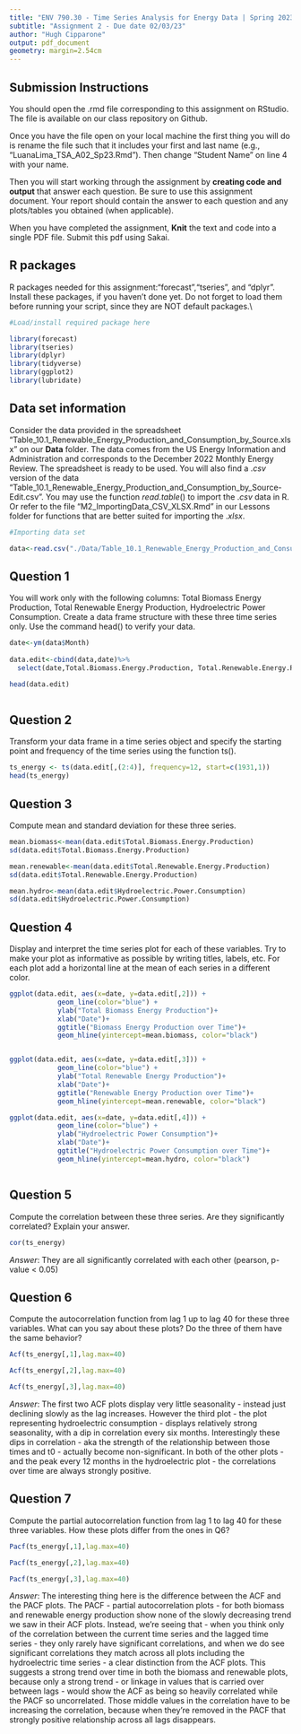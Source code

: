 ```yaml
---
title: "ENV 790.30 - Time Series Analysis for Energy Data | Spring 2023"
subtitle: "Assignment 2 - Due date 02/03/23"
author: "Hugh Cipparone"
output: pdf_document
geometry: margin=2.54cm
---
```


## Submission Instructions

You should open the .rmd file corresponding to this assignment on RStudio. The file is available on our class repository on Github.   

Once you have the file open on your local machine the first thing you will do is rename the file such that it includes your first and last name (e.g., "LuanaLima_TSA_A02_Sp23.Rmd"). Then change "Student Name" on line 4 with your name. 

Then you will start working through the assignment by  **creating code and output** that answer each question. Be sure to use this assignment document. Your report should contain the answer to each question and any plots/tables you obtained (when applicable).

When you have completed the assignment, **Knit** the text and code into a single PDF file. Submit this pdf using Sakai. 

## R packages

R packages needed for this assignment:"forecast","tseries", and "dplyr". Install these packages, if you haven't done yet. Do not forget to load them before running your script, since they are NOT default packages.\\

```r
#Load/install required package here

library(forecast)
library(tseries)
library(dplyr)
library(tidyverse)
library(ggplot2)
library(lubridate)
```


## Data set information  

Consider the data provided in the spreadsheet "Table_10.1_Renewable_Energy_Production_and_Consumption_by_Source.xlsx" on our **Data** folder. The data comes from the US Energy Information and Administration and corresponds to the December 2022 Monthly Energy Review. The spreadsheet is ready to be used. You will also find a $.csv$ version of the data "Table_10.1_Renewable_Energy_Production_and_Consumption_by_Source-Edit.csv". You may use the function $read.table()$ to import the $.csv$ data in R. Or refer to the file "M2_ImportingData_CSV_XLSX.Rmd" in our Lessons folder for functions that are better suited for importing the $.xlsx$.

```r
#Importing data set

data<-read.csv("./Data/Table_10.1_Renewable_Energy_Production_and_Consumption_by_Source-Edit.csv")

```


## Question 1
You will work only with the following columns: Total Biomass Energy Production, Total Renewable Energy Production, Hydroelectric Power Consumption. Create a data frame structure with these three time series only. Use the command head() to verify your data.

```r

  
date<-ym(data$Month)
  
data.edit<-cbind(data,date)%>% 
  select(date,Total.Biomass.Energy.Production, Total.Renewable.Energy.Production, Hydroelectric.Power.Consumption)

head(data.edit)



```


## Question 2
Transform your data frame in a time series object and specify the starting point and frequency of the time series using the function ts().

```r

ts_energy <- ts(data.edit[,(2:4)], frequency=12, start=c(1931,1)) 
head(ts_energy)
```


## Question 3
Compute mean and standard deviation for these three series.

```r

mean.biomass<-mean(data.edit$Total.Biomass.Energy.Production)
sd(data.edit$Total.Biomass.Energy.Production)

mean.renewable<-mean(data.edit$Total.Renewable.Energy.Production)
sd(data.edit$Total.Renewable.Energy.Production)

mean.hydro<-mean(data.edit$Hydroelectric.Power.Consumption)
sd(data.edit$Hydroelectric.Power.Consumption)


```


## Question 4
Display and interpret the time series plot for each of these variables. Try to make your plot as informative as possible by writing titles, labels, etc. For each plot add a horizontal line at the mean of each series in a different color.

```r

ggplot(data.edit, aes(x=date, y=data.edit[,2])) +
            geom_line(color="blue") +
            ylab("Total Biomass Energy Production")+
            xlab("Date")+
            ggtitle("Biomass Energy Production over Time")+
            geom_hline(yintercept=mean.biomass, color="black")


ggplot(data.edit, aes(x=date, y=data.edit[,3])) +
            geom_line(color="blue") +
            ylab("Total Renewable Energy Production")+
            xlab("Date")+
            ggtitle("Renewable Energy Production over Time")+
            geom_hline(yintercept=mean.renewable, color="black")

ggplot(data.edit, aes(x=date, y=data.edit[,4])) +
            geom_line(color="blue") +
            ylab("Hydroelectric Power Consumption")+
            xlab("Date")+
            ggtitle("Hydroelectric Power Consumption over Time")+
            geom_hline(yintercept=mean.hydro, color="black")



```


## Question 5
Compute the correlation between these three series. Are they significantly correlated? Explain your answer.

```r

cor(ts_energy)

```
*Answer*: They are all significantly correlated with each other (pearson, p-value < 0.05)

## Question 6
Compute the autocorrelation function from lag 1 up to lag 40 for these three variables. What can you say about these plots? Do the three of them have the same behavior?

```r

Acf(ts_energy[,1],lag.max=40)

Acf(ts_energy[,2],lag.max=40)

Acf(ts_energy[,3],lag.max=40)


```
*Answer*: The first two ACF plots display very little seasonality - instead just declining slowly as the lag increases. However the third plot - the plot representing hydroelectric consumption - displays relatively strong seasonality, with a dip in correlation every six months. Interestingly these dips in correlation - aka the strength of the relationship between those times and t0 - actually become non-significant. In both of the other plots - and the peak every 12 months in the hydroelectric plot - the correlations over time are always strongly positive.



## Question 7
Compute the partial autocorrelation function from lag 1 to lag 40 for these three variables. How these plots differ from the ones in Q6?

```r

Pacf(ts_energy[,1],lag.max=40)

Pacf(ts_energy[,2],lag.max=40)

Pacf(ts_energy[,3],lag.max=40)

```
*Answer*: The interesting thing here is the difference between the ACF and the PACF plots. The PACF - partial autocorrelation plots - for both biomass and renewable energy production show none of the slowly decreasing trend we saw in their ACF plots. Instead, we're seeing that - when you think only of the correlation between the current time series and the lagged time series - they only rarely have significant correlations, and when we do see significant correlations they match across all plots including the hydroelectric time series - a clear distinction from the ACF plots. This suggests a strong trend over time in both the biomass and renewable plots, because only a strong trend - or linkage in values that is carried over between lags - would show the ACF as being so heavily correlated while the PACF so uncorrelated. Those middle values in the correlation have to be increasing the correlation, because when they're removed in the PACF that strongly positive relationship across all lags disappears.

